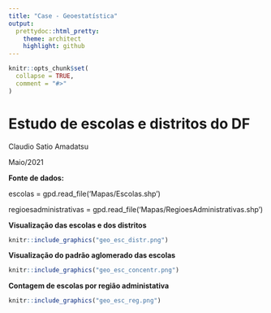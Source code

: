 ```yaml
---
title: "Case - Geoestatística"
output:
  prettydoc::html_pretty:
    theme: architect
    highlight: github
---
```


<!-- README.md is generated from README.Rmd. Please edit that file -->

```r
knitr::opts_chunk$set(
  collapse = TRUE,
  comment = "#>"
)
```

# Estudo de escolas e distritos do DF

Claudio Satio Amadatsu

Maio/2021


**Fonte de dados:** 

escolas = gpd.read_file('Mapas/Escolas.shp')

regioesadministrativas = gpd.read_file('Mapas/RegioesAdministrativas.shp')

**Visualização das escolas e dos distritos**

```r
knitr::include_graphics("geo_esc_distr.png") 
```


**Visualização do padrão aglomerado das escolas**

```r
knitr::include_graphics("geo_esc_concentr.png") 
```

**Contagem de escolas por região administativa**

```r
knitr::include_graphics("geo_esc_reg.png") 
```


<!-- badges: start -->
<!-- badges: end -->


